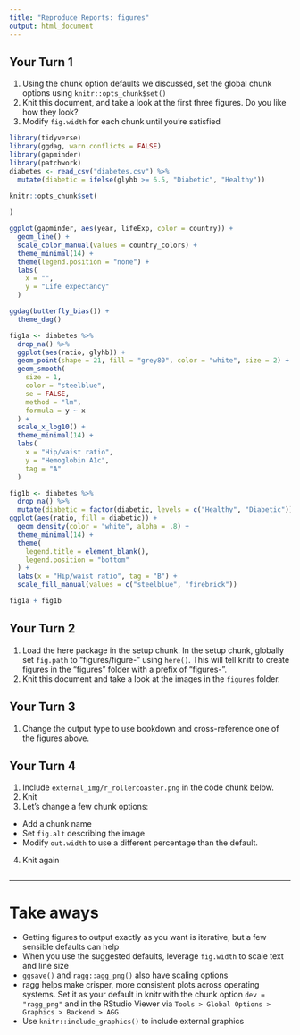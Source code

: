 ```yaml
---
title: "Reproduce Reports: figures"
output: html_document
---
```


## Your Turn 1

1.  Using the chunk option defaults we discussed, set the global chunk options using `knitr::opts_chunk$set()`
2.  Knit this document, and take a look at the first three figures. Do you like how they look?
3.  Modify `fig.width` for each chunk until you're satisfied

```r
library(tidyverse)
library(ggdag, warn.conflicts = FALSE)
library(gapminder)
library(patchwork)
diabetes <- read_csv("diabetes.csv") %>% 
  mutate(diabetic = ifelse(glyhb >= 6.5, "Diabetic", "Healthy"))

knitr::opts_chunk$set(
  
)
```

```r
ggplot(gapminder, aes(year, lifeExp, color = country)) + 
  geom_line() + 
  scale_color_manual(values = country_colors) +
  theme_minimal(14) +
  theme(legend.position = "none") +
  labs(
    x = "",
    y = "Life expectancy"
  )
```

```r
ggdag(butterfly_bias()) + 
  theme_dag()
```

```r
fig1a <- diabetes %>% 
  drop_na() %>% 
  ggplot(aes(ratio, glyhb)) + 
  geom_point(shape = 21, fill = "grey80", color = "white", size = 2) + 
  geom_smooth(
    size = 1, 
    color = "steelblue", 
    se = FALSE, 
    method = "lm", 
    formula = y ~ x
  ) + 
  scale_x_log10() +
  theme_minimal(14) +
  labs(
    x = "Hip/waist ratio",
    y = "Hemoglobin A1c",
    tag = "A"
  )

fig1b <- diabetes %>% 
  drop_na() %>% 
  mutate(diabetic = factor(diabetic, levels = c("Healthy", "Diabetic"))) %>% 
ggplot(aes(ratio, fill = diabetic)) + 
  geom_density(color = "white", alpha = .8) +
  theme_minimal(14) +
  theme(
    legend.title = element_blank(),
    legend.position = "bottom"
  ) +
  labs(x = "Hip/waist ratio", tag = "B") +
  scale_fill_manual(values = c("steelblue", "firebrick"))

fig1a + fig1b
```

## Your Turn 2

1.  Load the here package in the setup chunk. In the setup chunk, globally set `fig.path` to "figures/figure-" using `here()`. This will tell knitr to create figures in the "figures" folder with a prefix of "figures-".
2.  Knit this document and take a look at the images in the `figures` folder.

## Your Turn 3

1.  Change the output type to use bookdown and cross-reference one of the figures above.

<!-- Describe a figure below! -->

<!-- These are HTML comments, by the way. R Markdown ignores them! -->

## Your Turn 4

1.  Include `external_img/r_rollercoaster.png` in the code chunk below.
2.  Knit
3.  Let's change a few chunk options:

-   Add a chunk name
-   Set `fig.alt` describing the image
-   Modify `out.width` to use a different percentage than the default.

4.  Knit again

```r

```

------------------------------------------------------------------------

# Take aways

-   Getting figures to output exactly as you want is iterative, but a few sensible defaults can help
-   When you use the suggested defaults, leverage `fig.width` to scale text and line size
-   `ggsave()` and `ragg::agg_png()` also have scaling options
-   ragg helps make crisper, more consistent plots across operating systems. Set it as your default in knitr with the chunk option `dev = "ragg_png"` and in the RStudio Viewer via `Tools > Global Options > Graphics > Backend > AGG`
-   Use `knitr::include_graphics()` to include external graphics
